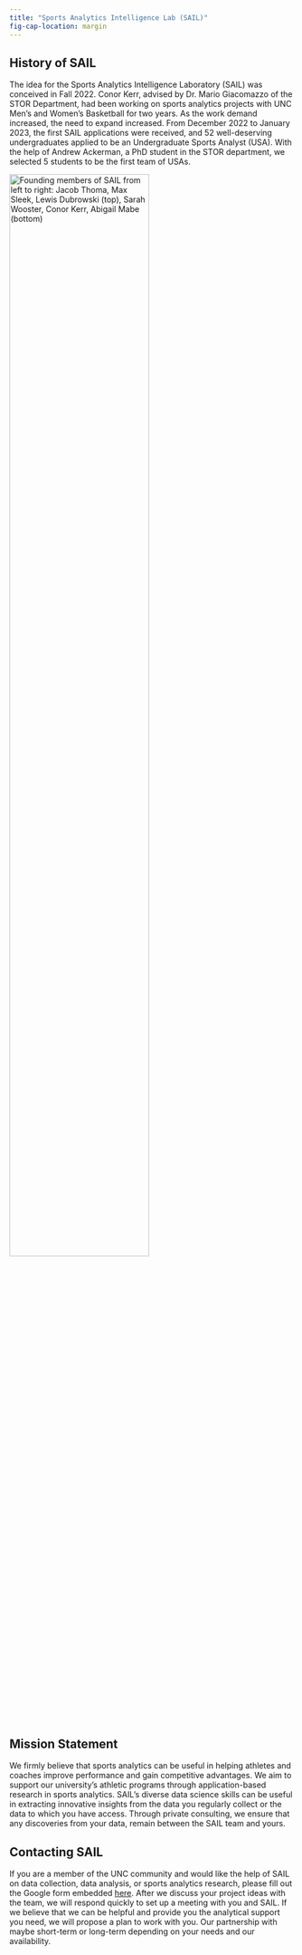 ```yaml
---
title: "Sports Analytics Intelligence Lab (SAIL)"
fig-cap-location: margin
---
```


## History of SAIL

The idea for the Sports Analytics Intelligence Laboratory (SAIL) was conceived in Fall 2022. Conor Kerr, advised by Dr. Mario Giacomazzo of the STOR Department, had been working on sports analytics projects with UNC Men’s and Women’s Basketball for two years. As the work demand increased, the need to expand increased. From December 2022 to January 2023, the first SAIL applications were received, and 52 well-deserving undergraduates applied to be an Undergraduate Sports Analyst (USA). With the help of Andrew Ackerman, a PhD student in the STOR department, we selected 5 students to be the first team of USAs.

[![Founding members of SAIL from left to right: Jacob Thoma, Max Sleek, Lewis Dubrowski (top), Sarah Wooster, Conor Kerr, Abigail Mabe (bottom)](imgs/Class1.jpg){fig-align="center" width="70%" text-align="center"}](https://stor.unc.edu/news-item/sports-analysis-intelligence-laboratory/)

## Mission Statement

We firmly believe that sports analytics can be useful in helping athletes and coaches improve performance and gain competitive advantages. We aim to support our university’s athletic programs through application-based research in sports analytics. SAIL’s diverse data science skills can be useful in extracting innovative insights from the data you regularly collect or the data to which you have access. Through private consulting, we ensure that any discoveries from your data, remain between the SAIL team and yours.

## Contacting SAIL

If you are a member of the UNC community and would like the help of SAIL on data collection, data analysis, or sports analytics research, please fill out the Google form embedded [here](../contact.html). After we discuss your project ideas with the team, we will respond quickly to set up a meeting with you and SAIL. If we believe that we can be helpful and provide you the analytical support you need, we will propose a plan to work with you. Our partnership with maybe short-term or long-term depending on your needs and our availability.
